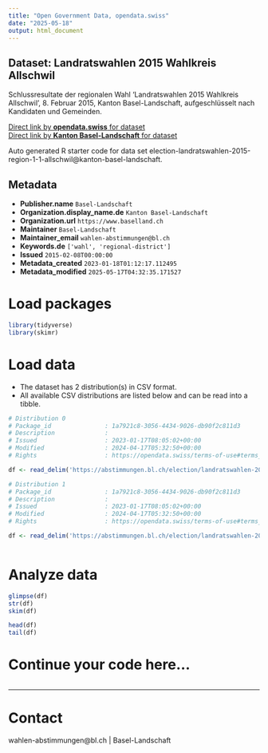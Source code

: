 ```yaml
---
title: "Open Government Data, opendata.swiss"
date: "2025-05-18"
output: html_document
---
```


## Dataset: Landratswahlen 2015 Wahlkreis Allschwil

Schlussresultate der regionalen Wahl 'Landratswahlen 2015 Wahlkreis Allschwil', 8. Februar 2015, Kanton Basel-Landschaft, aufgeschlüsselt nach Kandidaten und Gemeinden.

[Direct link by **opendata.swiss** for dataset](https://opendata.swiss/de/dataset/landratswahlen-2015-wahlkreis-allschwil)<br>
[Direct link by **Kanton Basel-Landschaft** for dataset](https://abstimmungen.bl.ch/election/landratswahlen-2015-region-1-1-allschwil/data)

Auto generated R starter code for data set election-landratswahlen-2015-region-1-1-allschwil@kanton-basel-landschaft.

## Metadata

- **Publisher.name** `Basel-Landschaft`
- **Organization.display_name.de** `Kanton Basel-Landschaft`
- **Organization.url** `https://www.baselland.ch`
- **Maintainer** `Basel-Landschaft`
- **Maintainer_email** `wahlen-abstimmungen@bl.ch`
- **Keywords.de** `['wahl', 'regional-district']`
- **Issued** `2015-02-08T00:00:00`
- **Metadata_created** `2023-01-18T01:12:17.112495`
- **Metadata_modified** `2025-05-17T04:32:35.171527`


# Load packages

```r

library(tidyverse)
library(skimr)

```

# Load data

-   The dataset has 2 distribution(s) in CSV format.
-   All available CSV distributions are listed below and can be read into a tibble.

```r

# Distribution 0
# Package_id               : 1a7921c8-3056-4434-9026-db90f2c811d3
# Description              : 
# Issued                   : 2023-01-17T08:05:02+00:00
# Modified                 : 2024-04-17T05:32:50+00:00
# Rights                   : https://opendata.swiss/terms-of-use#terms_by

df <- read_delim('https://abstimmungen.bl.ch/election/landratswahlen-2015-region-1-1-allschwil/data-csv')

# Distribution 1
# Package_id               : 1a7921c8-3056-4434-9026-db90f2c811d3
# Description              : 
# Issued                   : 2023-01-17T08:05:02+00:00
# Modified                 : 2024-04-17T05:32:50+00:00
# Rights                   : https://opendata.swiss/terms-of-use#terms_by

df <- read_delim('https://abstimmungen.bl.ch/election/landratswahlen-2015-region-1-1-allschwil/data-parties-csv')



```

# Analyze data

```r

glimpse(df)
str(df)
skim(df)

head(df)
tail(df)

```

# Continue your code here...

```r

```

------------------------------------------------------------------------

# Contact

wahlen-abstimmungen@bl.ch | Basel-Landschaft
